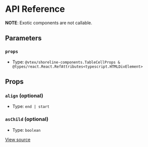 # API Reference

**NOTE**: Exotic components are not callable.

## Parameters

### `props`

- Type: `@vtex/shoreline-components.TableCellProps & @types/react.React.RefAttributes<typescript.HTMLDivElement>`

## Props

### `align` (optional)

- Type: `end | start`

### `asChild` (optional)

- Type: `boolean`

[View source](https://github.com/vtex/shoreline/blob/00dc9d876/packages/components/src/table/table-cell.tsx#L5)
